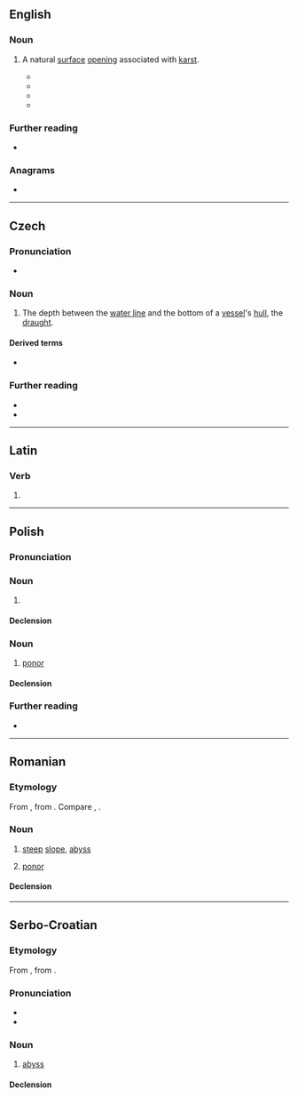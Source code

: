 ==English==

===Noun===
{{en-noun}}

# {{lb|en|geology}} A natural [[surface]] [[opening]] associated with [[karst]].
#* {{quote-book|en|title=Karst hydrogeology|page=168|author=Petar T. Milanović|year=1981|passage=As long as the total capacity q of the spring is smaller than the total capacity q<sub>2</sub> of the '''ponor''', no flooding of the polje will occur.}}
#* {{quote-book|en|title=Encyclopedia of Caves and Karst Science|page=1283|author=John Gunn|year=2004|passage=The only permanent sea '''ponor''' in the world is the sea mill of Argostoli, located on Kefalonia Island in the Ionian Sea (Greece) (Glanz, 1965).}}
#* {{quote-book|en|title=Water Resources Engineering in Karst|page=22|author=Petar Milanovic|year=2004|passage='''Ponors''' are one of the symbol features of karst regions, and crucial features from a hydrogeological and geotechnical point of view.}}
#* {{quote-book|en|title=Glaciokarsts|page=203|author=Márton Veress|year=2018|passage=The characteristic features of the '''ponors''' of glaciokarst mainly manifest in the fact that they were mostly formed in karstic depressions or in glacial erosional depressions.}}

===Further reading===
* {{pedia}}

===Anagrams===
* {{anagrams|en|a=noopr|porno|porno-}}

----

==Czech==

===Pronunciation===
* {{cs-IPA}}

===Noun===
{{cs-noun|g=m}}

# The depth between the [[water line]] and the bottom of a [[vessel]]'s [[hull]], the [[draught]].

====Derived terms====
* {{l|cs|čára ponoru}}

===Further reading===
* {{R:PSJC}}
* {{R:SSJC}}

----

==Latin==

===Verb===
{{la-verb-form|pōnor}}

# {{inflection of|la|pōnō||1|s|pres|pasv|indc}}

----

==Polish==
{{wp|lang=pl}}

===Pronunciation===
{{pl-p}}

===Noun===
{{pl-noun|m-an}}

# {{lb|pl|obsolete}} {{l|en|worm}}
#: {{syn|pl|czerw|robak}}

====Declension====
{{pl-decl-noun-m-an}}

===Noun===
{{pl-noun|m-in}}

# {{lb|pl|geology}} [[:wikipedia:ponor|ponor]]
#: {{syn|pl|wchłon}}

====Declension====
{{pl-decl-noun-m-in}}

===Further reading===
* {{R:pl:PWN}}

{{C|pl|Worms}}

----

==Romanian==

===Etymology===
From {{bor|ro|sla-pro|*ponorъ}}, from {{der|ro|sla-pro|*nora|t=abyss}}. Compare {{cog|bg|понор}}, {{cog|sh|ponor}}.

===Noun===
{{ro-noun|n|ponoare}}

# [[steep]] [[slope]], [[abyss]]
# {{lb|ro|geology}} [[#English|ponor]]

====Declension====
{{ro-noun-n|pl=ponoare}}

----

==Serbo-Croatian==

===Etymology===
From {{inh|sh|sla-pro|*ponorъ}}, from {{der|sh|sla-pro|*nora}}.

===Pronunciation===
* {{IPA|sh|/pǒnor/}}
* {{hyphenation|sh|po|nor}}

===Noun===
{{sh-noun|g=m|head=pònor}}

# [[abyss]]

====Declension====
{{sh-decl-noun
|ponor|ponori
|ponora|ponora
|ponoru|ponorima
|ponor|ponore
|ponoru / ponore|ponori
|ponoru|ponorima
|ponorom|ponorima
}}